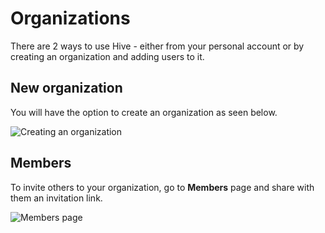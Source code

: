 # Organizations

There are 2 ways to use Hive - either from your personal account or by creating an organization and adding users to it.

## New organization

You will have the option to create an organization as seen below.

![Creating an organization](/create-an-organization-button.png)

## Members

To invite others to your organization, go to **Members** page and share with them an invitation link.

![Members page](/members-screenshot.png)
